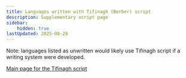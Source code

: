```yaml
---
title: Languages written with Tifinagh (Berber) script
description: Supplementary script page
sidebar:
    hidden: true
lastUpdated: 2025-08-28
---
```



Note: languages listed as unwritten would likely use Tifinagh script if a writing system were developed.

<WsList script='Tfng' />

[Main page for the Tifinagh script](/scrlang/script-tfng)

